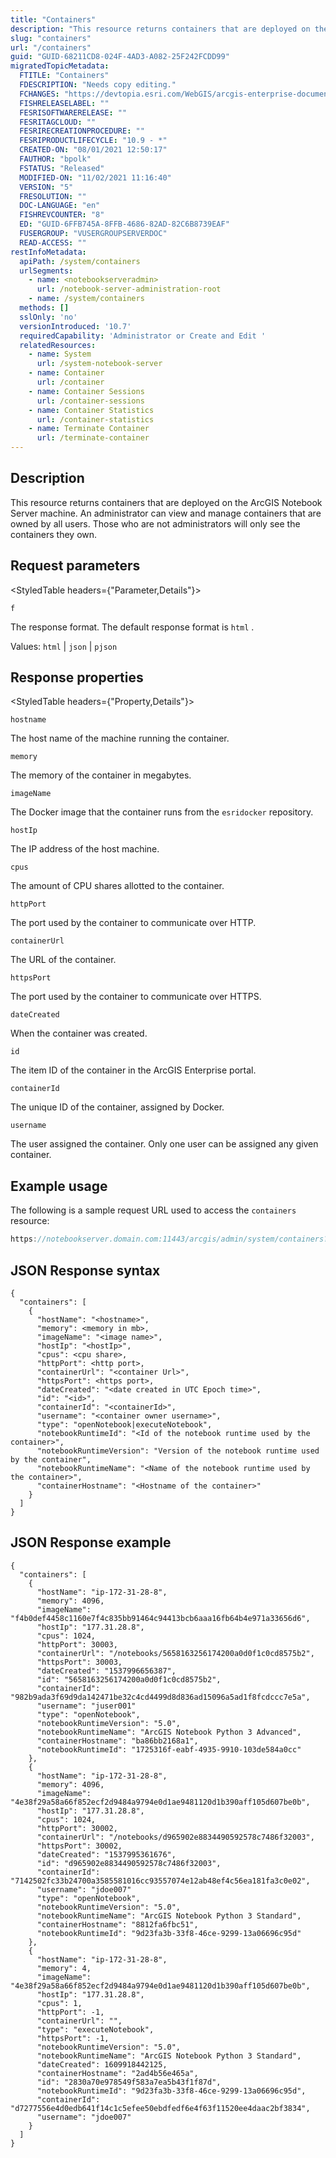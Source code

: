 ```yaml
---
title: "Containers"
description: "This resource returns containers that are deployed on the ArcGIS Notebook Server machine."
slug: "containers"
url: "/containers"
guid: "GUID-68211CD8-024F-4AD3-A082-25F242FCDD99"
migratedTopicMetadata:
  FTITLE: "Containers"
  FDESCRIPTION: "Needs copy editing."
  FCHANGES: "https://devtopia.esri.com/WebGIS/arcgis-enterprise-documentation/issues/3026#event-13874057"
  FISHRELEASELABEL: ""
  FESRISOFTWARERELEASE: ""
  FESRITAGCLOUD: ""
  FESRIRECREATIONPROCEDURE: ""
  FESRIPRODUCTLIFECYCLE: "10.9 - *"
  CREATED-ON: "08/01/2021 12:50:17"
  FAUTHOR: "bpolk"
  FSTATUS: "Released"
  MODIFIED-ON: "11/02/2021 11:16:40"
  VERSION: "5"
  FRESOLUTION: ""
  DOC-LANGUAGE: "en"
  FISHREVCOUNTER: "8"
  ED: "GUID-6FFB745A-8FFB-4686-82AD-82C6B8739EAF"
  FUSERGROUP: "VUSERGROUPSERVERDOC"
  READ-ACCESS: ""
restInfoMetadata:
  apiPath: /system/containers
  urlSegments:
    - name: <notebookserveradmin>
      url: /notebook-server-administration-root
    - name: /system/containers
  methods: []
  sslOnly: 'no'
  versionIntroduced: '10.7'
  requiredCapability: 'Administrator or Create and Edit '
  relatedResources:
    - name: System
      url: /system-notebook-server
    - name: Container
      url: /container
    - name: Container Sessions
      url: /container-sessions
    - name: Container Statistics
      url: /container-statistics
    - name: Terminate Container
      url: /terminate-container
---
```


## Description

This resource returns containers that are deployed on the ArcGIS Notebook Server machine. An administrator can view and manage containers that are owned by all users. Those who are not administrators will only see the containers they own.

##  Request parameters

<StyledTable headers={"Parameter,Details"}>

<StyledTableRow>

<StyledTableCell cellStyle="markdown">

`f` 

</StyledTableCell>

<StyledTableCell cellStyle="markdown">

The response format. The default response format is `html` .

Values: `html`  \| `json`  \| `pjson` 

</StyledTableCell>

</StyledTableRow>

</StyledTable>

## Response properties

<StyledTable headers={"Property,Details"}>

<StyledTableRow>

<StyledTableCell cellStyle="markdown">

`hostname` 

</StyledTableCell>

<StyledTableCell cellStyle="markdown">

The host name of the machine running the container.

</StyledTableCell>

</StyledTableRow>

<StyledTableRow>

<StyledTableCell cellStyle="markdown">

`memory` 

</StyledTableCell>

<StyledTableCell cellStyle="markdown">

The memory of the container in megabytes.

</StyledTableCell>

</StyledTableRow>

<StyledTableRow>

<StyledTableCell cellStyle="markdown">

`imageName` 

</StyledTableCell>

<StyledTableCell cellStyle="markdown">

The Docker image that the container runs from the `esridocker`  repository.

</StyledTableCell>

</StyledTableRow>

<StyledTableRow>

<StyledTableCell cellStyle="markdown">

`hostIp` 

</StyledTableCell>

<StyledTableCell cellStyle="markdown">

The IP address of the host machine.

</StyledTableCell>

</StyledTableRow>

<StyledTableRow>

<StyledTableCell cellStyle="markdown">

`cpus` 

</StyledTableCell>

<StyledTableCell cellStyle="markdown">

The amount of CPU shares allotted to the container.

</StyledTableCell>

</StyledTableRow>

<StyledTableRow>

<StyledTableCell cellStyle="markdown">

`httpPort` 

</StyledTableCell>

<StyledTableCell cellStyle="markdown">

The port used by the container to communicate over HTTP.

</StyledTableCell>

</StyledTableRow>

<StyledTableRow>

<StyledTableCell cellStyle="markdown">

`containerUrl` 

</StyledTableCell>

<StyledTableCell cellStyle="markdown">

The URL of the container.

</StyledTableCell>

</StyledTableRow>

<StyledTableRow>

<StyledTableCell cellStyle="markdown">

`httpsPort` 

</StyledTableCell>

<StyledTableCell cellStyle="markdown">

The port used by the container to communicate over HTTPS.

</StyledTableCell>

</StyledTableRow>

<StyledTableRow>

<StyledTableCell cellStyle="markdown">

`dateCreated` 

</StyledTableCell>

<StyledTableCell cellStyle="markdown">

When the container was created.

</StyledTableCell>

</StyledTableRow>

<StyledTableRow>

<StyledTableCell cellStyle="markdown">

`id` 

</StyledTableCell>

<StyledTableCell cellStyle="markdown">

The item ID of the container in the ArcGIS Enterprise portal.

</StyledTableCell>

</StyledTableRow>

<StyledTableRow>

<StyledTableCell cellStyle="markdown">

`containerId` 

</StyledTableCell>

<StyledTableCell cellStyle="markdown">

The unique ID of the container, assigned by Docker.

</StyledTableCell>

</StyledTableRow>

<StyledTableRow>

<StyledTableCell cellStyle="markdown">

`username` 

</StyledTableCell>

<StyledTableCell cellStyle="markdown">

The user assigned the container. Only one user can be assigned any given container.

</StyledTableCell>

</StyledTableRow>

</StyledTable>

## Example usage

The following is a sample request URL used to access the `containers`  resource:

```javascript
https://notebookserver.domain.com:11443/arcgis/admin/system/containers?f=json
```

 

## JSON Response syntax

```other
{
  "containers": [
    {
      "hostName": "<hostname>",
      "memory": <memory in mb>,
      "imageName": "<image name>",
      "hostIp": "<hostIp>",
      "cpus": <cpu share>,
      "httpPort": <http port>,
      "containerUrl": "<container Url>",
      "httpsPort": <https port>,
      "dateCreated": "<date created in UTC Epoch time>",
      "id": "<id>",
      "containerId": "<containerId>",
      "username": "<container owner username>",
      "type": "openNotebook|executeNotebook",
      "notebookRuntimeId": "<Id of the notebook runtime used by the container>",
      "notebookRuntimeVersion": "Version of the notebook runtime used by the container",
      "notebookRuntimeName": "<Name of the notebook runtime used by the container>",
      "containerHostname": "<Hostname of the container>"
    }
  ]
}
```

 

## JSON Response example

```other
{
  "containers": [
    {
      "hostName": "ip-172-31-28-8",
      "memory": 4096,
      "imageName": "f4b0def4458c1160e7f4c835bb91464c94413bcb6aaa16fb64b4e971a33656d6",
      "hostIp": "177.31.28.8",
      "cpus": 1024,
      "httpPort": 30003,
      "containerUrl": "/notebooks/5658163256174200a0d0f1c0cd8575b2",
      "httpsPort": 30003,
      "dateCreated": "1537996656387",
      "id": "5658163256174200a0d0f1c0cd8575b2",
      "containerId": "982b9ada3f69d9da142471be32c4cd4499d8d836ad15096a5ad1f8fcdccc7e5a",
      "username": "juser001"
      "type": "openNotebook",
      "notebookRuntimeVersion": "5.0",
      "notebookRuntimeName": "ArcGIS Notebook Python 3 Advanced",
      "containerHostname": "ba86bb2168a1",
      "notebookRuntimeId": "1725316f-eabf-4935-9910-103de584a0cc"
    },
    {
      "hostName": "ip-172-31-28-8",
      "memory": 4096,
      "imageName": "4e38f29a58a66f852ecf2d9484a9794e0d1ae9481120d1b390aff105d607be0b",
      "hostIp": "177.31.28.8",
      "cpus": 1024,
      "httpPort": 30002,
      "containerUrl": "/notebooks/d965902e8834490592578c7486f32003",
      "httpsPort": 30002,
      "dateCreated": "1537995361676",
      "id": "d965902e8834490592578c7486f32003",
      "containerId": "7142502fc33b24700a3585581016cc93557074e12ab48ef4c56ea181fa3c0e02",
      "username": "jdoe007"
      "type": "openNotebook",
      "notebookRuntimeVersion": "5.0",
      "notebookRuntimeName": "ArcGIS Notebook Python 3 Standard",
      "containerHostname": "8812fa6fbc51",
      "notebookRuntimeId": "9d23fa3b-33f8-46ce-9299-13a06696c95d"
    },
    {
      "hostName": "ip-172-31-28-8",
      "memory": 4,
      "imageName": "4e38f29a58a66f852ecf2d9484a9794e0d1ae9481120d1b390aff105d607be0b",
      "hostIp": "177.31.28.8",
      "cpus": 1,
      "httpPort": -1,
      "containerUrl": "",
      "type": "executeNotebook",
      "httpsPort": -1,
      "notebookRuntimeVersion": "5.0",
      "notebookRuntimeName": "ArcGIS Notebook Python 3 Standard",
      "dateCreated": 1609918442125,
      "containerHostname": "2ad4b56e465a",
      "id": "2830a70e978549f583a7ea5b43f1f87d",
      "notebookRuntimeId": "9d23fa3b-33f8-46ce-9299-13a06696c95d",
      "containerId": "d7277556e4d0edb641f14c1c5efee50ebdfedf6e4f63f11520ee4daac2bf3834",
      "username": "jdoe007"
    }
  ]
}
```

 
